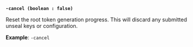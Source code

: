 <a id="operator-flag-cancel" />

**`-cancel (boolean : false)`**

Reset the root token generation progress. This will discard any submitted 
unseal keys or configuration.

**Example**: `-cancel`
